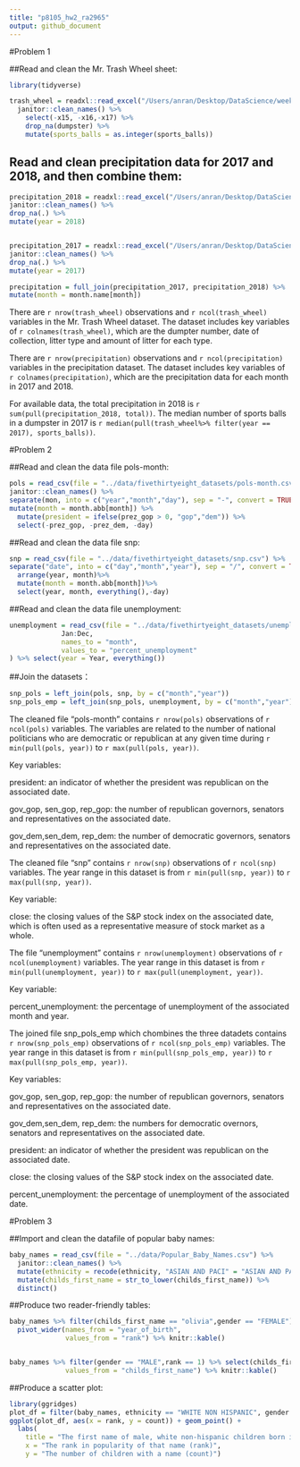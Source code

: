 ```yaml
---
title: "p8105_hw2_ra2965"
output: github_document
---
```

#Problem 1

##Read and clean the Mr. Trash Wheel sheet:

```r
library(tidyverse)

trash_wheel = readxl::read_excel("/Users/anran/Desktop/DataScience/week4/hw2/data/Trash-Wheel-Collection-Totals-8-6-19.xlsx", sheet = "Mr. Trash Wheel") %>%
  janitor::clean_names() %>%
    select(-x15, -x16,-x17) %>%
    drop_na(dumpster) %>%
    mutate(sports_balls = as.integer(sports_balls))
```

## Read and clean precipitation data for 2017 and 2018, and then combine them:

```r

precipitation_2018 = readxl::read_excel("/Users/anran/Desktop/DataScience/week4/hw2/data/Trash-Wheel-Collection-Totals-8-6-19.xlsx",sheet = "2018 Precipitation", skip = 1) %>%
janitor::clean_names() %>%
drop_na(.) %>%
mutate(year = 2018)


precipitation_2017 = readxl::read_excel("/Users/anran/Desktop/DataScience/week4/hw2/data/Trash-Wheel-Collection-Totals-8-6-19.xlsx",sheet = "2017 Precipitation",skip = 1) %>%
janitor::clean_names() %>%
drop_na(.) %>%
mutate(year = 2017)

precipitation = full_join(precipitation_2017, precipitation_2018) %>%
mutate(month = month.name[month])

```
There are `r nrow(trash_wheel)` observations and `r ncol(trash_wheel)` variables in the Mr. Trash Wheel dataset. The dataset includes key variables of `r colnames(trash_wheel)`, which are the dumpter number, date of collection, litter type and amount of litter for each type.


There are `r nrow(precipitation)` observations and `r ncol(precipitation)` variables in the precipitation dataset. The dataset includes key variables of `r colnames(precipitation)`, which are the precipitation data for each month in 2017 and 2018.

For available data, the total precipitation in 2018 is `r sum(pull(precipitation_2018, total))`. The median number of sports balls in a dumpster in 2017 is `r median(pull(trash_wheel%>% filter(year == 2017), sports_balls))`.

#Problem 2

##Read and clean the data file pols-month:
```r

pols = read_csv(file = "../data/fivethirtyeight_datasets/pols-month.csv") %>%
janitor::clean_names() %>%
separate(mon, into = c("year","month","day"), sep = "-", convert = TRUE) %>%
mutate(month = month.abb[month]) %>%
  mutate(president = ifelse(prez_gop > 0, "gop","dem")) %>%
  select(-prez_gop, -prez_dem, -day)

```
##Read and clean the data file snp:
```r

snp = read_csv(file = "../data/fivethirtyeight_datasets/snp.csv") %>%
separate("date", into = c("day","month","year"), sep = "/", convert = TRUE) %>%
  arrange(year, month)%>%
  mutate(month = month.abb[month])%>%
  select(year, month, everything(),-day)

```
##Read and clean the data file unemployment:
```r

unemployment = read_csv(file = "../data/fivethirtyeight_datasets/unemployment.csv") %>% pivot_longer(
             Jan:Dec,
             names_to = "month",
             values_to = "percent_unemployment"
) %>% select(year = Year, everything())

```

##Join the datasets：

```r

snp_pols = left_join(pols, snp, by = c("month","year"))
snp_pols_emp = left_join(snp_pols, unemployment, by = c("month","year"))

```

The cleaned file “pols-month” contains `r nrow(pols)` observations of `r ncol(pols)` variables. The variables are related to the number of national politicians who are democratic or republican at any given time during `r min(pull(pols, year))` to `r max(pull(pols, year))`. 

Key variables:

president: an indicator of whether the president was republican on the associated date. 

gov_gop, sen_gop, rep_gop: the number of republican governors, senators and representatives on the associated date. 

gov_dem,sen_dem, rep_dem: the number of democratic governors, senators and representatives on the associated date.


The cleaned file “snp” contains `r nrow(snp)` observations of `r ncol(snp)` variables. The year range in this dataset is from `r min(pull(snp, year))` to `r max(pull(snp, year))`.

Key variable: 

close: the closing values of the S&P stock index on the associated date, which is often used as a representative measure of stock market as a whole.


The file “unemployment” contains `r nrow(unemployment)` observations of `r ncol(unemployment)` variables. The year range in this dataset is from `r min(pull(unemployment, year))` to `r max(pull(unemployment, year))`. 

Key variable:

percent_unemployment: the percentage of unemployment of the associated month and year.


The joined file snp_pols_emp which chombines the three datadets contains `r nrow(snp_pols_emp)` observations of `r ncol(snp_pols_emp)` variables. The year range in this dataset is from `r min(pull(snp_pols_emp, year))` to `r max(pull(snp_pols_emp, year))`. 

Key variables:

gov_gop, sen_gop, rep_gop: the number of republican governors, senators and representatives on the associated date.

gov_dem,sen_dem, rep_dem: the numbers for democratic overnors, senators and representatives on the associated date. 

president: an indicator of whether the president was republican on the associated date.

close: the closing values of the S&P stock index on the associated date. 

percent_unemployment: the percentage of unemployment of the associated date.

#Problem 3

##Import and clean the datafile of popular baby names:

```r
baby_names = read_csv(file = "../data/Popular_Baby_Names.csv") %>%
  janitor::clean_names() %>%
  mutate(ethnicity = recode(ethnicity, "ASIAN AND PACI" = "ASIAN AND PACIFIC ISLANDER", "BLACK NON HISP"= "BLACK NON HISPANIC","WHITE NON HISP" = "WHITE NON HISPANIC"))%>%
  mutate(childs_first_name = str_to_lower(childs_first_name)) %>%
  distinct()

```
##Produce two reader-friendly tables:
```r
baby_names %>% filter(childs_first_name == "olivia",gender == "FEMALE") %>% select(childs_first_name, year_of_birth,ethnicity, rank) %>%
  pivot_wider(names_from = "year_of_birth",
              values_from = "rank") %>% knitr::kable()


baby_names %>% filter(gender == "MALE",rank == 1) %>% select(childs_first_name, year_of_birth,ethnicity) %>% pivot_wider(names_from = "year_of_birth",
              values_from = "childs_first_name") %>% knitr::kable()
```

##Produce a scatter plot:
```r
library(ggridges)
plot_df = filter(baby_names, ethnicity == "WHITE NON HISPANIC", gender == "MALE", year_of_birth == 2016)
ggplot(plot_df, aes(x = rank, y = count)) + geom_point() +
  labs(
    title = "The first name of male, white non-hispanic children born in 2016",
    x = "The rank in popularity of that name (rank)",
    y = "The number of children with a name (count)")
  
```

